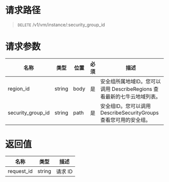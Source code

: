 # 请求路径
> `DELETE` /v1/vm/instance/:security_group_id


# 请求参数
名称 | 类型 | 位置 | 必须 | 描述
----- | ----- | ----- | ----- | -----
region_id         | string | body | 是 | 安全组所属地域ID。您可以调用 DescribeRegions 查看最新的七牛云地域列表。
security_group_id | string | path | 是 | 安全组ID。您可以调用 DescribeSecurityGroups 查看您可用的安全组。


# 返回值
名称 | 类型 | 描述 
----- | ----- | -----
request_id | string | 请求 ID

